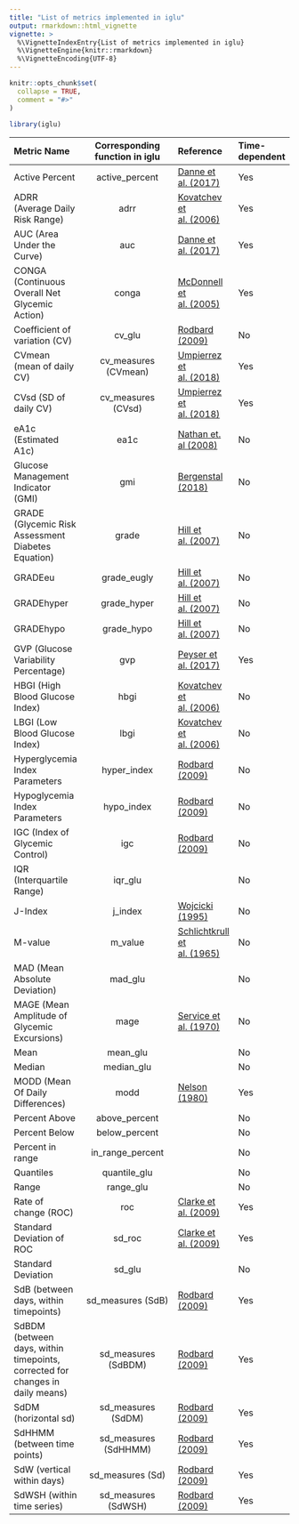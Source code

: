 ```yaml
---
title: "List of metrics implemented in iglu"
output: rmarkdown::html_vignette
vignette: >
  %\VignetteIndexEntry{List of metrics implemented in iglu}
  %\VignetteEngine{knitr::rmarkdown}
  %\VignetteEncoding{UTF-8}
---
```


```r
knitr::opts_chunk$set(
  collapse = TRUE,
  comment = "#>"
)
```

```r
library(iglu)
```

|Metric Name | Corresponding function in iglu | Reference| Time-dependent |
|:------------|:------------------------------:|:----------|:------------|
|Active Percent | active_percent | [Danne et al. (2017)](https://doi.org/10.2337/dc17-1600)| Yes |
|ADRR (Average Daily Risk Range) | adrr | [Kovatchev et al. (2006)](https://doi.org/10.2337/dc06-1085)| Yes |
|AUC (Area Under the Curve) | auc | [Danne et al. (2017)](https://doi.org/10.2337/dc17-1600)| Yes |
|CONGA (Continuous Overall Net Glycemic Action) | conga | [McDonnell et al. (2005)](https://doi.org/10.1089/dia.2005.7.253)| Yes |
|Coefficient of variation (CV) | cv_glu | [Rodbard (2009)](https://doi.org/10.1089/dia.2008.0132) | No |
|CVmean (mean of daily CV) | cv_measures (CVmean) | [Umpierrez et al. (2018)](https://doi.org/10.1016/j.amjms.2018.09.010) | Yes |
|CVsd (SD of daily CV) | cv_measures (CVsd) | [Umpierrez et al. (2018)](https://doi.org/10.1016/j.amjms.2018.09.010) | Yes |
|eA1c (Estimated A1c) | ea1c | [Nathan et. al (2008)](https://doi.org/10.2337/dc08-0545)| No |
|Glucose Management Indicator (GMI) | gmi | [Bergenstal (2018)](https://doi.org/10.2337/dc18-1581)| No |
|GRADE (Glycemic Risk Assessment Diabetes Equation) | grade | [Hill et al. (2007)](https://doi.org/10.1111/j.1464-5491.2007.02119.x)| No |
|GRADEeu | grade_eugly | [Hill et al. (2007)](https://doi.org/10.1111/j.1464-5491.2007.02119.x)| No |
|GRADEhyper | grade_hyper | [Hill et al. (2007)](https://doi.org/10.1111/j.1464-5491.2007.02119.x)| No |
|GRADEhypo | grade_hypo | [Hill et al. (2007)](https://doi.org/10.1111/j.1464-5491.2007.02119.x)| No |
|GVP (Glucose Variability Percentage) | gvp | [Peyser et al. (2017)](https://dx.doi.org/10.1089%2Fdia.2017.0187) | Yes |
|HBGI (High Blood Glucose Index) | hbgi | [Kovatchev et al. (2006)](https://doi.org/10.2337/dc06-1085)| No |
|LBGI (Low Blood Glucose Index) | lbgi | [Kovatchev et al. (2006)](https://doi.org/10.2337/dc06-1085)| No |
|Hyperglycemia Index Parameters | hyper_index | [Rodbard (2009)](https://doi.org/10.1089/dia.2008.0132)| No |
|Hypoglycemia Index Parameters | hypo_index | [Rodbard (2009)](https://doi.org/10.1089/dia.2008.0132)| No |
|IGC (Index of Glycemic Control)| igc | [Rodbard (2009)](https://doi.org/10.1089/dia.2008.0132) | No |
|IQR (Interquartile Range)| iqr_glu | | No |
|J-Index| j_index | [Wojcicki (1995)](https://doi.org/10.1055/s-2007-979906) | No |
|M-value| m_value | [Schlichtkrull et al. (1965)](https://doi.org/10.1111/j.0954-6820.1965.tb01810.x) |  No |
|MAD (Mean Absolute Deviation) | mad_glu | | No |
|MAGE (Mean Amplitude of Glycemic Excursions)| mage | [Service et al. (1970)](https://doi.org/10.2337/diab.19.9.644) | No |
|Mean   | mean_glu | |  No |
|Median | median_glu | | No |
|MODD (Mean Of Daily Differences)| modd | [Nelson (1980)](https://doi.org/10.2337/diacare.3.1.58) | Yes |
|Percent Above | above_percent | | No |
|Percent Below | below_percent | | No |
|Percent in range | in_range_percent | | No |
|Quantiles | quantile_glu | | No |
|Range | range_glu | | No |
|Rate of change (ROC) | roc | [Clarke et al. (2009)](https://doi.org/10.1089/dia.2008.0138) | Yes |
|Standard Deviation of ROC | sd_roc | [Clarke et al. (2009)](https://doi.org/10.1089/dia.2008.0138) | Yes |
|Standard Deviation | sd_glu | | No |
|SdB (between days, within timepoints)| sd_measures (SdB) |[Rodbard (2009)](https://doi.org/10.1089/dia.2009.0015)| Yes |
|SdBDM (between days, within timepoints, corrected for changes in daily means)| sd_measures (SdBDM) |[Rodbard (2009)](https://doi.org/10.1089/dia.2009.0015)| Yes |
|SdDM (horizontal sd)| sd_measures (SdDM) |[Rodbard (2009)](https://doi.org/10.1089/dia.2009.0015)| Yes |
|SdHHMM (between time points)| sd_measures (SdHHMM) |[Rodbard (2009)](https://doi.org/10.1089/dia.2009.0015)| Yes |
|SdW (vertical within days)| sd_measures (Sd)|[Rodbard (2009)](https://doi.org/10.1089/dia.2009.0015)| Yes |
|SdWSH (within time series)| sd_measures (SdWSH) |[Rodbard (2009)](https://doi.org/10.1089/dia.2009.0015)| Yes |
